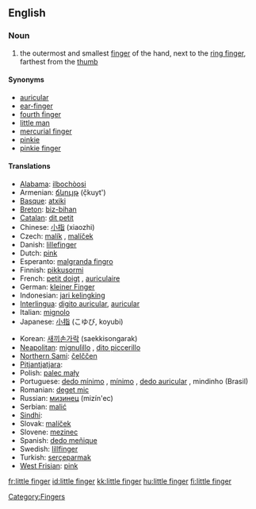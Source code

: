 ==English==

===Noun===
{{en-noun|sg=[[little]] [[finger]]}}

# the outermost and smallest [[finger]] of the hand, next to the [[ring finger]], farthest from the [[thumb]]

====Synonyms====
* [[auricular]]
* [[ear-finger]]
* [[fourth finger]]
* [[little man]]
* [[mercurial finger]]
* [[pinkie]]
* [[pinkie finger]]

====Translations====
{{trans-top|outermost and smallest finger of the hand}}
* [[Alabama]]: [[ilbochòosi]]
* Armenian: [[ճկույթ]] (č̣kuyt')
* [[Basque]]: [[atxiki]]
* [[Breton]]: [[biz-bihan]] {{m}}
* [[Catalan]]: [[dit petit]] {{m}}
* Chinese: [[小指]] (xiaozhi)
* Czech: [[malík]] {{m}}, [[malíček]] {{m}}
* Danish: [[lillefinger]]
* Dutch: [[pink]] {{m}}
* Esperanto: [[malgranda fingro]]
* Finnish: [[pikkusormi]]
* French: [[petit doigt]] {{m}}, [[auriculaire]] {{m}}
* German: [[kleiner Finger]] {{m}}
* Indonesian: [[jari kelingking]]
* [[Interlingua]]: [[digito auricular]], [[auricular]]
* Italian: [[mignolo]] {{m}}
* Japanese: [[小指]] (こゆび, koyubi)
{{trans-mid}}
* Korean: [[새끼손가락]] (saekkisongarak)
* [[Neapolitan]]: [[mignulìllo]] {{m}}, [[dito piccerillo]] {{m}}
* [[Northern Sami]]: [[čelččen]]
* [[Pitjantjatjara]]: {{unicode|[[maṟa ngaḻi]]}}
* Polish: [[palec mały]] {{m}}
* Portuguese: [[dedo mínimo]] {{m}}, [[mínimo]] {{m}}, [[dedo auricular]] {{m}}, mindinho {{m}} (Brasil)
* Romanian: [[deget mic]] {{n}}
* Russian: [[мизинец]] (mizín'ec) {{m}}
* Serbian: [[malić]] {{m}}
* [[Sindhi]]: {{SDchar|[[چِيچَ]]}} {{f}}
* Slovak: [[malíček]] {{m}}
* Slovene: [[mezinec]] {{m}}
* Spanish: [[dedo meñique]] {{m}}
* Swedish: [[lillfinger]]
* Turkish: [[serçeparmak]]
* [[West Frisian]]: [[pink]]
{{trans-bottom}}

[[Category:Fingers]]
[[fr:little finger]]
[[id:little finger]]
[[kk:little finger]]
[[hu:little finger]]
[[fi:little finger]]